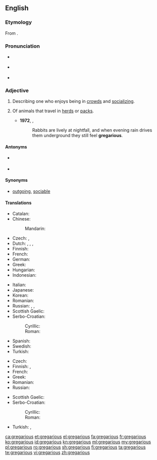 ==English==
{{was wotd|2008|October|28}}

===Etymology===
From {{etyl|la|en}} {{term/t|la|gregārius}}.

===Pronunciation===
* {{a|UK}} {{IPA|/ɡrɪˈɡɛə.ɹɪ.əs/}}
* {{a|US}} {{IPA|/ɡrɨˈɡɛɹ.i.əs/}}
* {{audio|en-us-gregarious.ogg|Audio (US)}}

===Adjective===
{{en-adj}}

# {{context|of a person|lang=en}} Describing one who enjoys being in [[crowd]]s and [[socializing]].
# {{context|zoology|lang=en}} Of animals that travel in [[herd]]s or [[pack]]s.
#* '''1972''', {{w|Richard Adams}}, ''{{w|Watership Down}}''
#*: Rabbits are lively at nightfall, and when evening rain drives them underground they still feel '''gregarious'''.

====Antonyms====
* {{sense|of a person}} {{l|en|ungregarious}}
* {{sense|zoology}} {{l|en|nongregarious}}

====Synonyms====
* {{sense|of a person who enjoys being in crowds}} [[outgoing]], [[sociable]]

====Translations====
{{trans-top|of a person who enjoys being in crowds}}
* Catalan: {{t|ca|gregari}}
* Chinese:
*: Mandarin: {{t|cmn|社交|tr=shèjiāo de|alt=社交的|sc=Hani}}
* Czech: {{t|cs|družný}}, {{t+|cs|společenský}}
* Dutch: {{t+|nl|gezellig}}, {{t+|nl|sociaal}}, {{t|nl|gregarieus}}, {{t+|nl|uitgaand}}
* Finnish: {{t|fi|seurallinen}}
* French: {{t+|fr|sociable}}
* German: {{t+|de|gesellig}}
* Greek: {{t+|el|κοινωνικός|tr=koinonikós|sc=Grek}}
* Hungarian: {{t|hu|társaságot kedvelő}}
* Indonesian: {{t|id|[[suka]] [[gaul|bergaul]]}}
{{trans-mid}}
* Italian: {{t+|it|gregario}}
* Japanese: {{t|ja|社交的|tr=しゃこうてきな, shakōteki na|alt=社交的な|sc=Jpan}}
* Korean: {{t+|ko|사교적|tr=sagyojeog-in|alt=사교적인|sc=Kore}}
* Romanian: {{t|ro|sociabil}}
* Russian: {{t+|ru|общительный|m|tr=obščítelʹnyj|sc=Cyrl}}, {{t+|ru|коммуникабельный|m|tr=kommunikábelʹnyj|sc=Cyrl}}, {{t+|ru|контактный|m|tr=kontáktnyj|sc=Cyrl}}
* Scottish Gaelic: {{t|gd|greigheach}}
* Serbo-Croatian:
*: Cyrillic: {{t|sh|друштвен|sc=Cyrl}}
*: Roman: {{t|sh|društven|sc=Latn}}
* Spanish: {{t+|es|gregario}}
* Swedish: {{t|sv|sällskaplig}}
* Turkish: {{t+|tr|sosyal}}
{{trans-bottom}}

{{trans-top|of animals that travel in herds}}
* Czech: {{t|cs|stádní}}
* Finnish: {{t+|fi|lauma|alt=lauma-}}, {{t|fi|[[lauma]]ssa [[elävä]]}}
* French: {{t+|fr|grégaire|m|f}}
* Greek: {{t+|el|αγελαίος|tr=agelaíos|sc=Grek}}
* Romanian: {{t|ro|gregar}}
* Russian: {{t+|ru|стадный|m|tr=stádnyj|sc=Cyrl}}
{{trans-mid}}
* Scottish Gaelic: {{t|gd|greigheach}}
* Serbo-Croatian:
*: Cyrillic: {{t|sh|друштвен|sc=Cyrl}}
*: Roman: {{t|sh|društven}}
* Turkish: {{t|tr|sürü hâlinde}}, {{t+|tr|sürücül}}
{{trans-bottom}}

[[ca:gregarious]]
[[et:gregarious]]
[[el:gregarious]]
[[fa:gregarious]]
[[fr:gregarious]]
[[ko:gregarious]]
[[id:gregarious]]
[[kn:gregarious]]
[[ml:gregarious]]
[[my:gregarious]]
[[pl:gregarious]]
[[ro:gregarious]]
[[sh:gregarious]]
[[fi:gregarious]]
[[ta:gregarious]]
[[te:gregarious]]
[[vi:gregarious]]
[[zh:gregarious]]